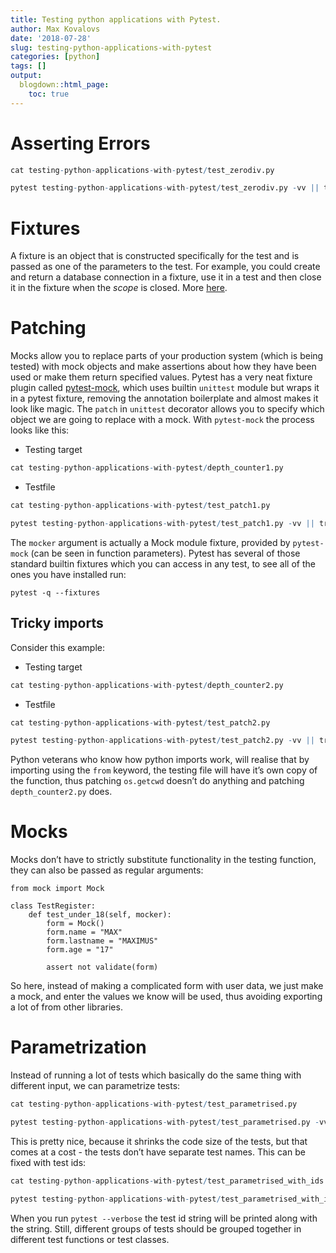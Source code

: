 ```yaml
---
title: Testing python applications with Pytest.
author: Max Kovalovs
date: '2018-07-28'
slug: testing-python-applications-with-pytest
categories: [python]
tags: []
output:
  blogdown::html_page:
    toc: true
---
```


# Asserting Errors

```r
cat testing-python-applications-with-pytest/test_zerodiv.py
```

```r
pytest testing-python-applications-with-pytest/test_zerodiv.py -vv || true
```

# Fixtures

A fixture is an object that is constructed specifically for the test and is passed as one of the parameters to the test. For example, you could create and return a database connection in a fixture, use it in a test and then close it in the fixture when the *scope* is closed. More [here](https://docs.pytest.org/en/latest/example/simple.html).

# Patching

Mocks allow you to replace parts of your production system (which is being tested) with mock objects and make assertions about how they have been used or make them return specified values. Pytest has a very neat fixture plugin called [pytest-mock](https://github.com/pytest-dev/pytest-mock), which uses builtin `unittest` module but wraps it in a pytest fixture, removing the annotation boilerplate and almost makes it look like magic. The `patch` in `unittest` decorator allows you to specify which object we are going to replace with a mock. With `pytest-mock` the process looks like this:

* Testing target

```r
cat testing-python-applications-with-pytest/depth_counter1.py
```

* Testfile

```r
cat testing-python-applications-with-pytest/test_patch1.py
```

```r
pytest testing-python-applications-with-pytest/test_patch1.py -vv || true
```

The `mocker` argument is actually a Mock module fixture, provided by `pytest-mock` (can be seen in function parameters). Pytest has several of those standard builtin fixtures which you can access in any test, to see all of the ones you have installed run:

```
pytest -q --fixtures
```

## Tricky imports

Consider this example:

* Testing target

```r
cat testing-python-applications-with-pytest/depth_counter2.py
```

* Testfile

```r
cat testing-python-applications-with-pytest/test_patch2.py
```

```r
pytest testing-python-applications-with-pytest/test_patch2.py -vv || true
```

Python veterans who know how python imports work, will realise that by importing using the `from` keyword, the testing file will have it's own copy of the function, thus patching `os.getcwd` doesn't do anything and patching `depth_counter2.py` does.

# Mocks

Mocks don't have to strictly substitute functionality in the testing function, they can also be passed as regular arguments:

```
from mock import Mock

class TestRegister:
    def test_under_18(self, mocker):
        form = Mock()
        form.name = "MAX"
        form.lastname = "MAXIMUS"
        form.age = "17"

        assert not validate(form)
```

So here, instead of making a complicated form with user data, we just make a mock, and enter the values we know will be used, thus avoiding exporting a lot of from other libraries.

# Parametrization

Instead of running a lot of tests which basically do the same thing with different input, we can parametrize tests:

```r
cat testing-python-applications-with-pytest/test_parametrised.py
```

```r
pytest testing-python-applications-with-pytest/test_parametrised.py -vv || true
```

This is pretty nice, because it shrinks the code size of the tests, but that comes at a cost - the tests don't have separate test names. This can be fixed with test ids:

```r
cat testing-python-applications-with-pytest/test_parametrised_with_ids.py
```

```r
pytest testing-python-applications-with-pytest/test_parametrised_with_ids.py -vv || true
```

When you run `pytest --verbose` the test id string will be printed along with the string. Still, different groups of tests should be grouped together in different test functions or test classes.

